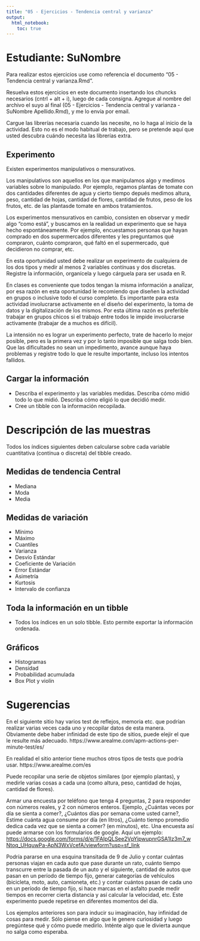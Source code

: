 ```yaml
---
title: "05 - Ejercicios - Tendencia central y varianza"
output: 
  html_notebook: 
    toc: true
---
```


# Estudiante: SuNombre

Para realizar estos ejercicios use como referencia el documento "05 - Tendencia central y varianza.Rmd".

Resuelva estos ejercicios en este documento insertando los chuncks necesarios (cntrl + alt + i), luego de cada consigna. Agregue al nombre del archivo el suyo al final (05 - Ejercicios - Tendencia central y varianza - SuNombre Apellido.Rmd), y me lo envía por email.

Cargue las librerías necesaria cuando las necesite, no lo haga al inicio de la actividad. Esto no es el modo habitual de trabajo, pero se pretende aquí que usted descubra cuándo necesita las librerías extra.

## Experimento

Existen experimentos manipulativos o mensurativos. 

Los manipulativos son aquellos en los que manipulamos algo y medimos variables sobre lo manipulado. Por ejemplo, regamos plantas de tomate con dos cantidades diferentes de agua y cierto tiempo depués medimos altura, peso, cantidad de hojas, cantidad de flores, cantidad de frutos, peso de los frutos, etc. de las plantasde tomate en ambos tratamientos. 

Los experimentos mensurativos en cambio, consisten en observar y medir algo "como está", y buscamos en la realidad un experimento que se haya hecho espontáneamente. Por ejemplo, encuestamos personas que hayan comprado en dos supermercados diferentes y les preguntamos qué compraron, cuánto compraron, qué faltó en el supermercado, qué decidieron no comprar, etc.

En esta oportunidad usted debe realizar un experimento de cualquiera de los dos tipos y medir al menos 2 variables contínuas y dos discretas. Registre la información, organícela y luego cárguela para ser usada en R.

En clases es conveniente que todos tengan la misma información a analizar, por esa razón en esta oportunidad le recomiendo que diseñen la actividad en grupos o inclusive todo el curso completo. Es importante para esta actividad involucrarse activamente en el diseño del experimento, la toma de datos y la digitalización de los mismos. Por esta última razón es preferible trabajar en grupos chicos si el trabajo entre todos le impide involucrarse activamente (trabajar de a muchos es difícil).

La intensión no es lograr un experimento perfecto, trate de hacerlo lo mejor posible, pero es la primera vez y por lo tanto imposible que salga todo bien. Que las dificultades no sean un impedimento, avance aunque haya problemas y registre todo lo que le resulte importante, incluso los intentos fallidos.

## Cargar la información

-   Describa el experimento y las variables medidas. Describa cómo midió todo lo que midió. Describa cómo eligió lo que decidió medir.
-   Cree un tibble con la información recopilada.

# Descripción de las muestras

Todos los índices siguientes deben calcularse sobre cada variable cuantitativa (contínua o discreta) del tibble creado.

## Medidas de tendencia Central

-   Mediana
-   Moda
-   Media

## Medidas de variación

-   Mínimo
-   Máximo
-   Cuantiles
-   Varianza
-   Desvío Estándar
-   Coeficiente de Variación
-   Error Estándar
-   Asimetría
-   Kurtosis
-   Intervalo de confianza

## Toda la información en un tibble

-   Todos los índices en un solo tibble. Esto permite exportar la información ordenada.

## Gráficos

-   Histogramas
-   Densidad
-   Probabilidad acumulada
-   Box Plot y violín

# Sugerencias

En el siguiente sitio hay varios test de reflejos, memoria etc. que podrían realizar varias veces cada uno y recopilar datos de esta manera. Obviamente debe haber infinidad de este tipo de sitios, puede elejir el que le resulte más adecuado.
https://www.arealme.com/apm-actions-per-minute-test/es/

En realidad el sitio anterior tiene muchos otros tipos de tests que podría usar.
https://www.arealme.com/es

Puede recopilar una serie de objetos similares (por ejemplo plantas), y medirle varias cosas a cada una (como altura, peso, cantidad de hojas, cantidad de flores).

Armar una encuesta por teléfono que tenga 4 preguntas, 2 para responder con números reales, y 2 con números enteros. Ejemplo, ¿Cuántas veces por día se sienta a comer?, ¿Cuántos días por semana come usted carne?, Estime cuánta agua consume por día (en litros), ¿Cuánto tiempo promedio dedica cada vez que se sienta a comer? (en minutos), etc. Una encuesta así puede armarse con los formularios de google. Aquí un ejemplo: <https://docs.google.com/forms/d/e/1FAIpQLSee2VpYipwupnrGSA1Iz3m7_wNtoq_UHquwPa-ApN3WxVcefA/viewform?usp=sf_link>

Podría pararse en una esquina transitada de 9 de Julio y contar cuántas personas viajan en cada auto que pase durante un rato, cuánto tiempo transcurre entre la pasada de un auto y el siguiente, cantidad de autos que pasan en un período de tiempo fijo, generar categorías de vehículos (bicicleta, moto, auto, camioneta, etc.) y contar cuántos pasan de cada uno en un período de tiempo fijo, si hace marcas en el asfalto puede medir tiempos en recorrer cierta distancia y así calcular la velocidad, etc. Este experimento puede repetirse en diferentes momentos del día.

Los ejemplos anteriores son para inducir su imaginación, hay infinidad de cosas para medir. Sólo piense en algo que le genere curiosidad y luego pregúntese qué y cómo puede medirlo. Inténte algo que le divierta aunque no salga como esperaba.
